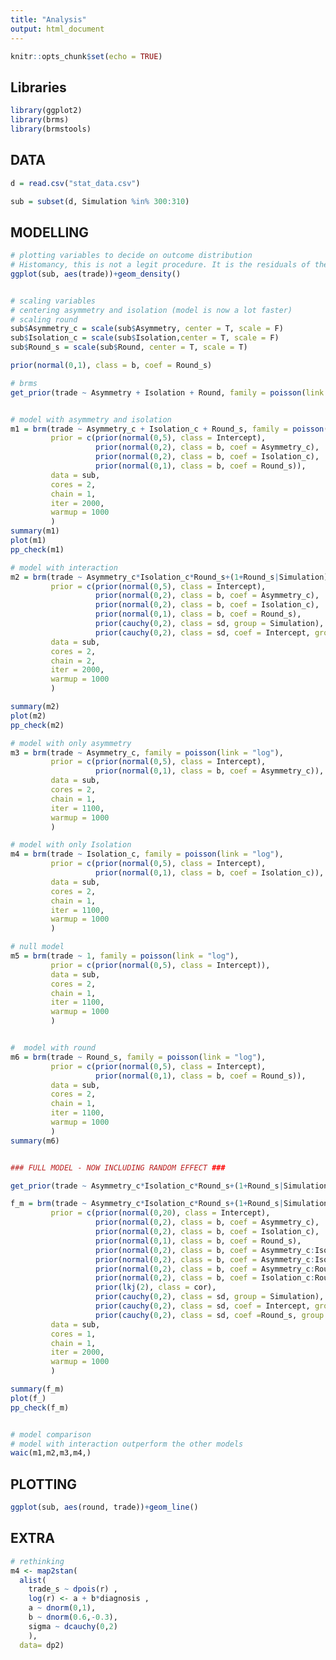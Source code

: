 ```yaml
---
title: "Analysis"
output: html_document
---
```


```r
knitr::opts_chunk$set(echo = TRUE)
```

## Libraries
```r
library(ggplot2)
library(brms)
library(brmstools)

```


## DATA
```r

d = read.csv("stat_data.csv")

sub = subset(d, Simulation %in% 300:310)
```

## MODELLING
```r

# plotting variables to decide on outcome distribution
# Histomancy, this is not a legit procedure. It is the residuals of the model, which are normally distributed or not (282)
ggplot(sub, aes(trade))+geom_density()


# scaling variables
# centering asymmetry and isolation (model is now a lot faster)
# scaling round
sub$Asymmetry_c = scale(sub$Asymmetry, center = T, scale = F)
sub$Isolation_c = scale(sub$Isolation,center = T, scale = F)
sub$Round_s = scale(sub$Round, center = T, scale = T)

prior(normal(0,1), class = b, coef = Round_s)

# brms
get_prior(trade ~ Asymmetry + Isolation + Round, family = poisson(link = "log"), data = sub)


# model with asymmetry and isolation
m1 = brm(trade ~ Asymmetry_c + Isolation_c + Round_s, family = poisson(link = "log"),
         prior = c(prior(normal(0,5), class = Intercept),
                   prior(normal(0,2), class = b, coef = Asymmetry_c),
                   prior(normal(0,2), class = b, coef = Isolation_c),
                   prior(normal(0,1), class = b, coef = Round_s)),
         data = sub,
         cores = 2,
         chain = 1,
         iter = 2000,
         warmup = 1000
         )
summary(m1)
plot(m1)
pp_check(m1)

# model with interaction
m2 = brm(trade ~ Asymmetry_c*Isolation_c*Round_s+(1+Round_s|Simulation), family = poisson(link = "log"),
         prior = c(prior(normal(0,5), class = Intercept),
                   prior(normal(0,2), class = b, coef = Asymmetry_c),
                   prior(normal(0,2), class = b, coef = Isolation_c),
                   prior(normal(0,1), class = b, coef = Round_s),
                   prior(cauchy(0,2), class = sd, group = Simulation),
                   prior(cauchy(0,2), class = sd, coef = Intercept, group = Simulation)),
         data = sub,
         cores = 2,
         chain = 2,
         iter = 2000,
         warmup = 1000
         )

summary(m2)
plot(m2)
pp_check(m2)

# model with only asymmetry
m3 = brm(trade ~ Asymmetry_c, family = poisson(link = "log"),
         prior = c(prior(normal(0,5), class = Intercept),
                   prior(normal(0,1), class = b, coef = Asymmetry_c)),
         data = sub,
         cores = 2,
         chain = 1,
         iter = 1100,
         warmup = 1000
         )

# model with only Isolation
m4 = brm(trade ~ Isolation_c, family = poisson(link = "log"),
         prior = c(prior(normal(0,5), class = Intercept),
                   prior(normal(0,1), class = b, coef = Isolation_c)),
         data = sub,
         cores = 2,
         chain = 1,
         iter = 1100,
         warmup = 1000
         )

# null model
m5 = brm(trade ~ 1, family = poisson(link = "log"),
         prior = c(prior(normal(0,5), class = Intercept)),
         data = sub,
         cores = 2,
         chain = 1,
         iter = 1100,
         warmup = 1000
         )


#  model with round
m6 = brm(trade ~ Round_s, family = poisson(link = "log"),
         prior = c(prior(normal(0,5), class = Intercept),
                   prior(normal(0,1), class = b, coef = Round_s)),
         data = sub,
         cores = 2,
         chain = 1,
         iter = 1100,
         warmup = 1000
         )
summary(m6)


### FULL MODEL - NOW INCLUDING RANDOM EFFECT ###

get_prior(trade ~ Asymmetry_c*Isolation_c*Round_s+(1+Round_s|Simulation), family = poisson(link = "log"), data = sub)

f_m = brm(trade ~ Asymmetry_c*Isolation_c*Round_s+(1+Round_s|Simulation), family = poisson(link = "log"),
         prior = c(prior(normal(0,20), class = Intercept),
                   prior(normal(0,2), class = b, coef = Asymmetry_c),
                   prior(normal(0,2), class = b, coef = Isolation_c),
                   prior(normal(0,1), class = b, coef = Round_s),
                   prior(normal(0,2), class = b, coef = Asymmetry_c:Isolation_c),
                   prior(normal(0,2), class = b, coef = Asymmetry_c:Isolation_c:Round_s),
                   prior(normal(0,2), class = b, coef = Asymmetry_c:Round_s),
                   prior(normal(0,2), class = b, coef = Isolation_c:Round_s)
                   prior(lkj(2), class = cor),
                   prior(cauchy(0,2), class = sd, group = Simulation),
                   prior(cauchy(0,2), class = sd, coef = Intercept, group = Simulation),
                   prior(cauchy(0,2), class = sd, coef =Round_s, group = Simulation)),
         data = sub,
         cores = 1,
         chain = 1,
         iter = 2000,
         warmup = 1000
         )

summary(f_m)
plot(f_)
pp_check(f_m)


# model comparison
# model with interaction outperform the other models
waic(m1,m2,m3,m4,)


```


## PLOTTING
```r

ggplot(sub, aes(round, trade))+geom_line()


```


## EXTRA
```r

# rethinking
m4 <- map2stan(
  alist(
    trade_s ~ dpois(r) ,
    log(r) <- a + b*diagnosis ,
    a ~ dnorm(0,1),
    b ~ dnorm(0.6,-0.3),
    sigma ~ dcauchy(0,2)
    ), 
  data= dp2)
```

